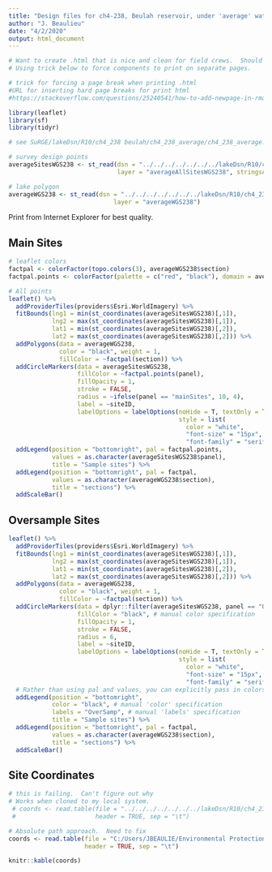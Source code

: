 ```yaml
---
title: "Design files for ch4-238, Beulah reservoir, under 'average' water levels"
author: "J. Beaulieu"
date: "4/2/2020"
output: html_document
---
```



```r
# Want to create .html that is nice and clean for field crews.  Should only print out maps and coordinate table.
# Using trick below to force components to print on separate pages.

# trick for forcing a page break when printing .html
#URL for inserting hard page breaks for print html
#https://stackoverflow.com/questions/25240541/how-to-add-newpage-in-rmarkdown-in-a-smart-way
```


```r
library(leaflet)
library(sf)
library(tidyr)
```




```r
# see SuRGE/lakeDsn/R10/ch4_238 beulah/ch4_238_average/ch4_238_average.R for origin of these data

# survey design points
averageSitesWGS238 <- st_read(dsn = "../../../../../../../lakeDsn/R10/ch4_238 beulah/ch4_238_average",
                              layer = "averageAllSitesWGS238", stringsAsFactors = FALSE)

# lake polygon
averageWGS238 <- st_read(dsn = "../../../../../../../lakeDsn/R10/ch4_238 beulah/ch4_238_average",
                             layer = "averageWGS238") 


```

Print from Internet Explorer for best quality.

## Main Sites
```r

# leaflet colors
factpal <- colorFactor(topo.colors(3), averageWGS238$section)
factpal.points <- colorFactor(palette = c("red", "black"), domain = averageSitesWGS238$panel)

# All points
leaflet() %>%
  addProviderTiles(providers$Esri.WorldImagery) %>%
  fitBounds(lng1 = min(st_coordinates(averageSitesWGS238)[,1]),
            lng2 = max(st_coordinates(averageSitesWGS238)[,1]),
            lat1 = min(st_coordinates(averageSitesWGS238)[,2]),
            lat2 = max(st_coordinates(averageSitesWGS238)[,2])) %>%
  addPolygons(data = averageWGS238,
              color = "black", weight = 1,
              fillColor = ~factpal(section)) %>%
  addCircleMarkers(data = averageSitesWGS238,
                   fillColor = ~factpal.points(panel),
                   fillOpacity = 1,
                   stroke = FALSE,
                   radius = ~ifelse(panel == "mainSites", 10, 4),
                   label = ~siteID,
                   labelOptions = labelOptions(noHide = T, textOnly = TRUE,
                                               style = list(
                                                 color = "white",
                                                 "font-size" = "15px",
                                                 "font-family" = "serif"))) %>%
  addLegend(position = "bottomright", pal = factpal.points,
            values = as.character(averageSitesWGS238$panel),
            title = "Sample sites") %>%
  addLegend(position = "bottomright", pal = factpal,
            values = as.character(averageWGS238$section),
            title = "sections") %>%
  addScaleBar()

```
<P style="page-break-before: always">
  
  

## Oversample Sites
```r
leaflet() %>%
  addProviderTiles(providers$Esri.WorldImagery) %>%
  fitBounds(lng1 = min(st_coordinates(averageSitesWGS238)[,1]),
            lng2 = max(st_coordinates(averageSitesWGS238)[,1]),
            lat1 = min(st_coordinates(averageSitesWGS238)[,2]),
            lat2 = max(st_coordinates(averageSitesWGS238)[,2])) %>%
  addPolygons(data = averageWGS238,
              color = "black", weight = 1,
              fillColor = ~factpal(section)) %>%
  addCircleMarkers(data = dplyr::filter(averageSitesWGS238, panel == "OverSamp"),
                   fillColor = "black", # manual color specification
                   fillOpacity = 1,
                   stroke = FALSE,
                   radius = 6,
                   label = ~siteID,
                   labelOptions = labelOptions(noHide = T, textOnly = TRUE,
                                               style = list(
                                                 color = "white",
                                                 "font-size" = "15px",
                                                 "font-family" = "serif"))) %>%
  # Rather than using pal and values, you can explicitly pass in colors and labels
  addLegend(position = "bottomright",
            color = "black", # manual 'color' specification
            labels = "OverSamp", # manual 'labels' specification
            title = "Sample sites") %>%
  addLegend(position = "bottomright", pal = factpal,
            values = as.character(averageWGS238$section),
            title = "sections") %>%
  addScaleBar()
```

<P style="page-break-before: always">
## Site Coordinates
```r

# this is failing.  Can't figure out why
# Works when cloned to my local system.
 # coords <- read.table(file = "../../../../../../../lakeDsn/R10/ch4_238 beulah/ch4_238_average/ch4_238_averageSites.txt",
 #                      header = TRUE, sep = "\t")

# Absolute path approach.  Need to fix
coords <- read.table(file = "C:/Users/JBEAULIE/Environmental Protection Agency (EPA)/SuRGE Survey of Reservoir Greenhouse gas Emissions - Documents/lakeDsn/R10/ch4_238 beulah/ch4_238_average/ch4_238_averageSites.txt",
                     header = TRUE, sep = "\t")

knitr::kable(coords)
```

